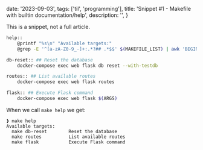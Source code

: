 
  date: '2023-09-03',
  tags: ['til', 'programming'],
  title: 'Snippet #1 - Makefile with builtin documentation/help',
  description: '',
}


<Admonition type="tip"> This is a snippet, not a full article. </Admonition>

```bash
help::
	@printf "%s\n" "Available targets:"
	@grep -E '^[a-zA-Z0-9_-]+:.*?## .*$$' $(MAKEFILE_LIST) | awk 'BEGIN {FS = ":.*?## "}; {printf "\033[36m  make %-15s\033[0m %s\n", $$1, $$2}'

db-reset:: ## Reset the database
	docker-compose exec web flask db reset --with-testdb

routes:: ## List available routes
	docker-compose exec web flask routes

flask:: ## Execute Flask command
	docker-compose exec web flask $(ARGS)

```

When we call `make help` we get:

```
❱ make help
Available targets:
  make db-reset        Reset the database
  make routes          List available routes
  make flask           Execute Flask command
```
